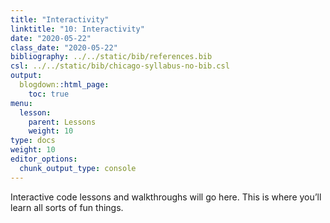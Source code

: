 ```yaml
---
title: "Interactivity"
linktitle: "10: Interactivity"
date: "2020-05-22"
class_date: "2020-05-22"
bibliography: ../../static/bib/references.bib
csl: ../../static/bib/chicago-syllabus-no-bib.csl
output:
  blogdown::html_page:
    toc: true
menu:
  lesson:
    parent: Lessons
    weight: 10
type: docs
weight: 10
editor_options: 
  chunk_output_type: console
---
```


Interactive code lessons and walkthroughs will go here. This is where you'll learn all sorts of fun things.
